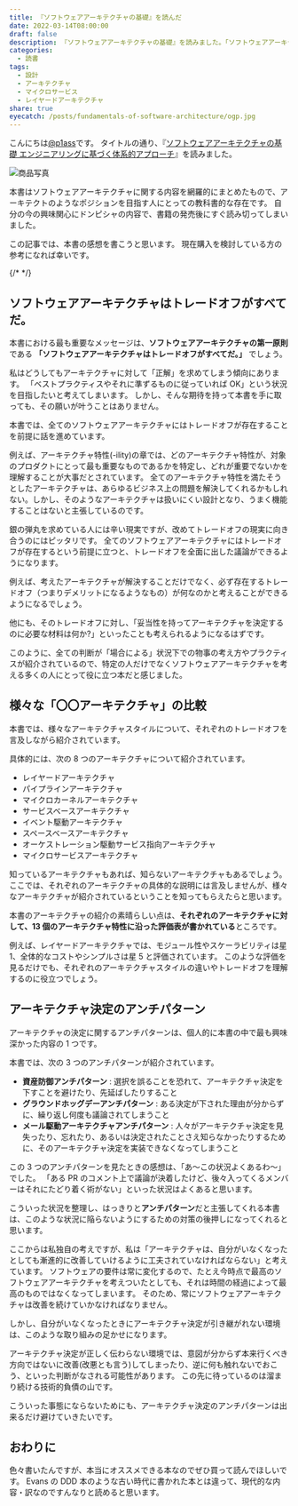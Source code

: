 ```yaml
---
title: 『ソフトウェアアーキテクチャの基礎』を読んだ
date: 2022-03-14T08:00:00
draft: false
description: 『ソフトウェアアーキテクチャの基礎』を読みました。「ソフトウェアアーキテクチャはトレードオフがすべてだ。」というセリフや「アーキテクチャ決定のアンチパターン」が印象に残っています。
categories:
  - 読書
tags:
  - 設計
  - アーキテクチャ
  - マイクロサービス
  - レイヤードアーキテクチャ
share: true
eyecatch: /posts/fundamentals-of-software-architecture/ogp.jpg
---
```


こんにちは[@p1ass](https://twitter.com/p1ass)です。
タイトルの通り、『[ソフトウェアアーキテクチャの基礎 エンジニアリングに基づく体系的アプローチ](https://www.amazon.co.jp/dp/4873119820?&linkCode=ll1&tag=p1ass02-22&linkId=87e8573835a9df2b19287e7ffd8be2f3&language=ja_JP&ref_=as_li_ss_tl)』を読みました。

![商品写真](./ogp.jpg)

<ExLinkCard
    url="https://www.amazon.co.jp/dp/4873119820?&linkCode=ll1&tag=p1ass02-22&linkId=87e8573835a9df2b19287e7ffd8be2f3&language=ja_JP&ref_=as_li_ss_tl"/>

本書はソフトウェアアーキテクチャに関する内容を網羅的にまとめたもので、アーキテクトのようなポジションを目指す人にとっての教科書的な存在です。
自分の今の興味関心にドンピシャの内容で、書籍の発売後にすぐ読み切ってしまいました。

この記事では、本書の感想を書こうと思います。
現在購入を検討している方の参考になれば幸いです。

{/* <!--more--> */}

## ソフトウェアアーキテクチャはトレードオフがすべてだ。

本書における最も重要なメッセージは、**ソフトウェアアーキテクチャの第一原則**である **「ソフトウェアアーキテクチャはトレードオフがすべてだ。」** でしょう。

私はどうしてもアーキテクチャに対して「正解」を求めてしまう傾向にあります。
「ベストプラクティスやそれに準ずるものに従っていれば OK」という状況を目指したいと考えてしまいます。
しかし、そんな期待を持って本書を手に取っても、その願いが叶うことはありません。

本書では、全てのソフトウェアアーキテクチャにはトレードオフが存在することを前提に話を進めています。

例えば、アーキテクチャ特性(-ility)の章では、どのアーキテクチャ特性が、対象のプロダクトにとって最も重要なものであるかを特定し、どれが重要でないかを理解することが大事だとされています。
全てのアーキテクチャ特性を満たそうとしたアーキテクチャは、あらゆるビジネス上の問題を解決してくれるかもしれない。しかし、そのようなアーキテクチャは扱いにくい設計となり、うまく機能することはないと主張しているのです。

銀の弾丸を求めている人には辛い現実ですが、改めてトレードオフの現実に向き合うのにはピッタリです。
全てのソフトウェアアーキテクチャにはトレードオフが存在するという前提に立つと、トレードオフを全面に出した議論ができるようになります。

例えば、考えたアーキテクチャが解決することだけでなく、必ず存在するトレードオフ（つまりデメリットになるようなもの）が何なのかと考えることができるようになるでしょう。

他にも、そのトレードオフに対し、「妥当性を持ってアーキテクチャを決定するのに必要な材料は何か?」といったことも考えられるようになるはずです。

このように、全ての判断が「場合による」状況下での物事の考え方やプラクティスが紹介されているので、特定の人だけでなくソフトウェアアーキテクチャを考える多くの人にとって役に立つ本だと感じました。

## 様々な「〇〇アーキテクチャ」の比較

本書では、様々なアーキテクチャスタイルについて、それぞれのトレードオフを言及しながら紹介されています。

具体的には、次の 8 つのアーキテクチャについて紹介されています。

- レイヤードアーキテクチャ
- パイプラインアーキテクチャ
- マイクロカーネルアーキテクチャ
- サービスベースアーキテクチャ
- イベント駆動アーキテクチャ
- スペースベースアーキテクチャ
- オーケストレーション駆動サービス指向アーキテクチャ
- マイクロサービスアーキテクチャ

知っているアーキテクチャもあれば、知らないアーキテクチャもあるでしょう。
ここでは、それぞれのアーキテクチャの具体的な説明には言及しませんが、様々なアーキテクチャが紹介されているということを知ってもらえたらと思います。

本書のアーキテクチャの紹介の素晴らしい点は、**それぞれのアーキテクチャに対して、13 個のアーキテクチャ特性に沿った評価表が書かれている**ところです。

例えば、レイヤードアーキテクチャでは、モジュール性やスケーラビリティは星 1、全体的なコストやシンプルさは星 5 と評価されています。
このような評価を見るだけでも、それぞれのアーキテクチャスタイルの違いやトレードオフを理解するのに役立つでしょう。

## アーキテクチャ決定のアンチパターン

アーキテクチャの決定に関するアンチパターンは、個人的に本書の中で最も興味深かった内容の 1 つです。

本書では、次の 3 つのアンチパターンが紹介されています。

- **資産防御アンチパターン** : 選択を誤ることを恐れて、アーキテクチャ決定を下すことを避けたり、先延ばしたりすること
- **グラウンドホッグデーアンチパターン** : ある決定が下された理由が分からずに、繰り返し何度も議論されてしまうこと
- **メール駆動アーキテクチャアンチパターン** : 人々がアーキテクチャ決定を見失ったり、忘れたり、あるいは決定されたことさえ知らなかったりするために、そのアーキテクチャ決定を実装できなくなってしまうこと

この 3 つのアンチパターンを見たときの感想は、「あ〜この状況よくあるわ〜」でした。
「ある PR のコメント上で議論が決着したけど、後々入ってくるメンバーはそれにたどり着く術がない」といった状況はよくあると思います。

こういった状況を整理し、はっきりと**アンチパターン**だと主張してくれる本書は、このような状況に陥らないようにするための対策の後押しになってくれると思います。

ここからは私独自の考えですが、私は「アーキテクチャは、自分がいなくなったとしても漸進的に改善していけるように工夫されていなければならない」と考えています。
ソフトウェアの要件は常に変化するので、たとえ今時点で最高のソフトウェアアーキテクチャを考えついたとしても、それは時間の経過によって最高のものではなくなってしまいます。
そのため、常にソフトウェアアーキテクチャは改善を続けていかなければなりません。

しかし、自分がいなくなったときにアーキテクチャ決定が引き継がれない環境は、このような取り組みの足かせになります。

アーキテクチャ決定が正しく伝わらない環境では、意図が分からず本来行くべき方向ではないに改善(改悪とも言う)してしまったり、逆に何も触れないでおこう、といった判断がなされる可能性があります。
この先に待っているのは溜まり続ける技術的負債の山です。

こういった事態にならないためにも、アーキテクチャ決定のアンチパターンは出来るだけ避けていきたいです。

## おわりに

色々書いたんですが、本当にオススメできる本なのでぜひ買って読んでほしいです。
Evans の DDD 本のような古い時代に書かれた本とは違って、現代的な内容・訳なのですんなりと読めると思います。

<ExLinkCard
    url="https://www.amazon.co.jp/dp/4873119820?&linkCode=ll1&tag=p1ass02-22&linkId=87e8573835a9df2b19287e7ffd8be2f3&language=ja_JP&ref_=as_li_ss_tl"/>
